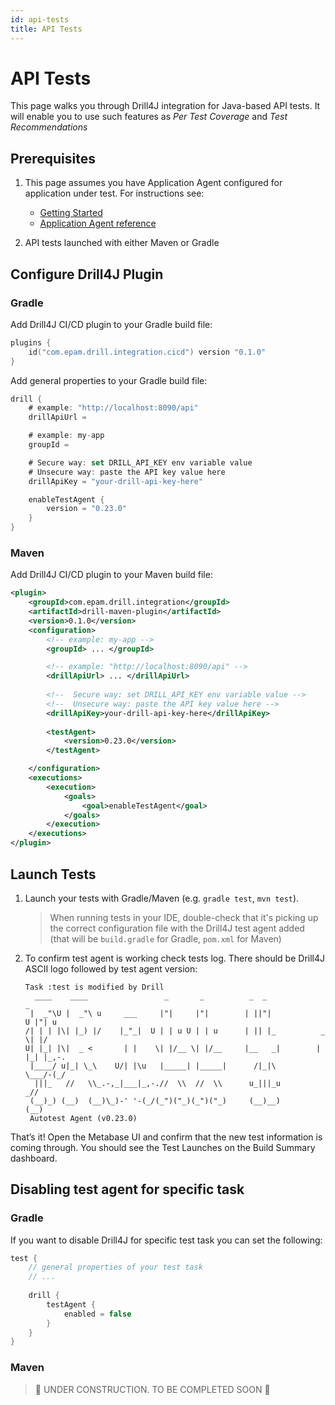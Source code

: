 ```yaml
---
id: api-tests
title: API Tests
---
```


# API Tests

This page walks you through Drill4J integration for Java-based API tests. It will enable you to use such features as _Per Test Coverage_ and _Test Recommendations_

## Prerequisites

1. This page assumes you have Application Agent configured for application under test. For instructions see:

    - [Getting Started](/docs/getting-started/local-deployment)
    - [Application Agent reference](/docs/agents/java-agent)

2. API tests launched with either Maven or Gradle

## Configure Drill4J Plugin 

### Gradle

Add Drill4J CI/CD plugin to your Gradle build file:
```kotlin
plugins {
    id("com.epam.drill.integration.cicd") version "0.1.0"
}
```

Add general properties to your Gradle build file:

```kotlin
drill {
    # example: "http://localhost:8090/api"
    drillApiUrl = 

    # example: my-app
    groupId =

    # Secure way: set DRILL_API_KEY env variable value
    # Unsecure way: paste the API key value here
    drillApiKey = "your-drill-api-key-here"

    enableTestAgent {
        version = "0.23.0"
    }
}
```

### Maven

Add Drill4J CI/CD plugin to your Maven build file:

```xml
<plugin>
    <groupId>com.epam.drill.integration</groupId>
    <artifactId>drill-maven-plugin</artifactId>
    <version>0.1.0</version>
    <configuration>
        <!-- example: my-app -->
        <groupId> ... </groupId>

        <!-- example: "http://localhost:8090/api" -->
        <drillApiUrl> ... </drillApiUrl>
        
        <!--  Secure way: set DRILL_API_KEY env variable value -->
        <!--  Unsecure way: paste the API key value here -->
        <drillApiKey>your-drill-api-key-here</drillApiKey>
        
        <testAgent>
            <version>0.23.0</version>
        </testAgent>

    </configuration>
    <executions>
        <execution>
            <goals>
                <goal>enableTestAgent</goal>
            </goals>
        </execution>
    </executions>
</plugin>
```

## Launch Tests

1. Launch your tests with Gradle/Maven (e.g. `gradle test`, `mvn test`).

    > When running tests in your IDE, double-check that it's picking up the correct configuration file with the Drill4J test agent added (that will be `build.gradle` for Gradle, `pom.xml` for Maven)

2. To confirm test agent is working check tests log. There should be Drill4J ASCII logo followed by test agent version:

    ```log
    Task :test is modified by Drill
      ____    ____                 _       _          _  _                _
     |  _"\U |  _"\ u     ___     |"|     |"|        | ||"|            U |"| u
    /| | | |\| |_) |/    |_"_|  U | | u U | | u      | || |_          _ \| |/
    U| |_| |\|  _ <       | |    \| |/__ \| |/__     |__   _|        | |_| |_,-.
     |____/ u|_| \_\    U/| |\u   |_____| |_____|      /|_|\          \___/-(_/
      |||_   //   \\_.-,_|___|_,-.//  \\  //  \\      u_|||_u          _//       
     (__)_) (__)  (__)\_)-' '-(_/(_")("_)(_")("_)     (__)__)         (__)  
     Autotest Agent (v0.23.0)
    ```

That’s it! Open the Metabase UI and confirm that the new test information is coming through. You should see the Test Launches on the Build Summary dashboard.

## Disabling test agent for specific task

### Gradle

If you want to disable Drill4J for specific test task you can set the following:

```kotlin
test {
    // general properties of your test task
    // ...
    
    drill {
        testAgent {
            enabled = false
        }
    }
}
```

### Maven

> 🚧 UNDER CONSTRUCTION. TO BE COMPLETED SOON 🚧

